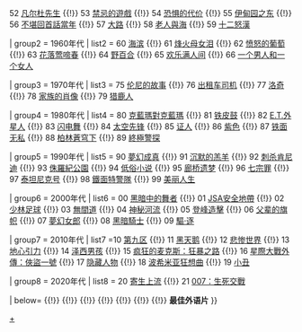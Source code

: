 {{Navbox 
| name       = 蓝丝带奖最佳外语片
| title      = [[藍絲帶獎 (電影)|{{white|藍絲帶獎}}]]最佳外语片
| listclass = hlist
| basestyle = background-color:#002FA7;color:white
| group1 = 1950年代 
| list1  = 51 [[日落大道 (電影)|日落大道]] {{!}} 52 [[凡尔杜先生]] {{!}} 53 [[禁忌的遊戲]] {{!}} 54 [[恐惧的代价]] {{!}} 55 [[伊甸园之东]] {{!}} 56 [[不堪回首話當年]] {{!}} 57 [[大路 (義大利電影)|大路]] {{!}} 58 [[老人與海 (電影)|老人與海]] {{!}} 59 [[十二怒漢 (電影)|十二怒漢]]

| group2 = 1960年代
| list2 = 60 [[海滨 (1959年电影)|海滨]] {{!}} 61 [[烽火母女泪]] {{!}} 62 [[愤怒的葡萄 (电影)|愤怒的葡萄]] {{!}} 63 [[花落莺啼春]] {{!}} 64 [[野百合]] {{!}} 65 [[歡樂滿人間 (電影)|欢乐满人间]] {{!}} 66 [[一个男人和一个女人]]

| group3 = 1970年代
| list3 = 75 [[伦尼的故事]] {{!}} 76 [[出租车司机 (1976年电影)|出租车司机]] {{!}} 77 [[洛奇]] {{!}} 78 [[家族的肖像]] {{!}} 79 [[猎鹿人]]

| group4 = 1980年代
| list4 = 80 [[克藍瑪對克藍瑪]] {{!}} 81 [[铁皮鼓]] {{!}} 82 [[E.T.外星人]] {{!}}  83 [[闪电舞]] {{!}} 84 [[太空先鋒 (電影)|太空先锋]] {{!}} 85 [[证人 (1985年电影)|证人]] {{!}} 86 [[紫色姐妹花 (電影)|紫色]] {{!}} 87 [[铁面无私]] {{!}} 88 [[柏林蒼穹下]] {{!}} 89 [[終極警探]]

| group5 = 1990年代
| list5 = 90 [[夢幻成真]] {{!}} 91 [[沉默的羔羊]] {{!}} 92 [[刺杀肯尼迪]] {{!}} 93 [[侏羅紀公園]] {{!}} 94 [[低俗小说]] {{!}} 95 [[廊桥遗梦]] {{!}} 96 [[七宗罪 (電影)|七宗罪]] {{!}} 97 [[泰坦尼克号 (1997年电影)|泰坦尼克号]] {{!}} 98 [[鐵面特警隊]] {{!}} 99 [[美麗人生 (意大利電影)|美丽人生]]

| group6 = 2000年代
| list6 = 00 [[黑暗中的舞者]] {{!}} 01 [[JSA安全地帶]] {{!}} 02 [[少林足球]] {{!}} 03 [[無間道]] {{!}} 04 [[神秘河流]] {{!}} 05 [[登峰造擊]] {{!}} 06 [[父辈的旗帜 (电影)|父辈的旗帜]] {{!}} 07 [[夢幻女郎]] {{!}} 08 [[黑暗騎士]] {{!}} 09 [[驅·逐]]

| group7 = 2010年代
| list7 =10 [[第九区]] {{!}} 11 [[黑天鹅 (电影)|黑天鹅]] {{!}} 12 [[悲惨世界 (2012年电影)|悲惨世界]] {{!}} 13 [[地心引力 (电影)|地心引力]] {{!}} 14 [[澤西男孩 (電影)|泽西男孩]] {{!}} 15 [[疯狂的麦克斯：狂暴之路]] {{!}} 16 [[星際大戰外傳：俠盜一號]] {{!}} 17 [[隐藏人物]] {{!}} 18 [[波希米亞狂想曲 (電影)|波希米亚狂想曲]] {{!}} 19 [[小丑 (電影)|小丑]]

| group8 = 2020年代
| list8 = 20 [[寄生上流]] {{!}} 21 [[007：生死交戰]]

| below=[[Template:藍絲帶獎最佳影片|{{white|最佳影片}}]] {{!}} [[Template:藍絲帶獎最佳導演|{{white|最佳導演}}]] {{!}} [[Template:藍絲帶獎最佳男主角|{{white|最佳男主角}}]] {{!}} [[Template:藍絲帶獎最佳女主角|{{white|最佳女主角}}]] {{!}} [[Template:藍絲帶獎最佳男配角|{{white|最佳男配角}}]] {{!}} [[Template:藍絲帶獎最佳女配角|{{white|最佳女配角}}]] {{!}} [[Template:藍絲帶獎最佳新人|{{white|最佳新人}}]] {{!}} '''最佳外语片'''
}}<noinclude>
[[Category:藍絲帶獎 (電影)|+]]
</noinclude>